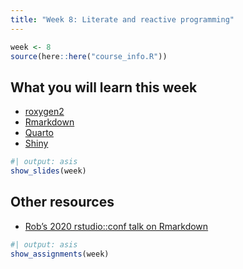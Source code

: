 ```yaml
---
title: "Week 8: Literate and reactive programming"
---
```


```r
week <- 8
source(here::here("course_info.R"))
```


## What you will learn this week

* [roxygen2](https://r-pkgs.org/man.html)
* [Rmarkdown](https://bookdown.org/yihui/rmarkdown/)
* [Quarto](https://quarto.org)
* [Shiny](https://shiny.rstudio.com)

```r
#| output: asis
show_slides(week)
```

## Other resources

* [Rob's 2020 rstudio::conf talk on Rmarkdown](https://youtu.be/_D-ux3MqGug?si=LeXPIa9K3V9N1rO_)


```r
#| output: asis
show_assignments(week)
```
